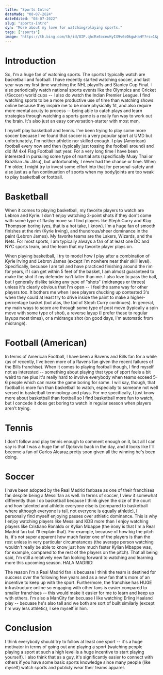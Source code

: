 ```yaml
---
title: "Sports Intro"
dateMade: "08-07-2024"
dateEdited: "08-07-2022"
slug: "sports-intro"
syn: "More about my love for watching/playing sports."
tags: ["sports"]
image: "https://th.bing.com/th/id/OIP.qhcRx6ocewKyIX9v6eDkgwHaHY?rs=1&pid=ImgDetMain"
---
```

# Introduction 

So, I'm a huge fan of watching sports. The sports I typically watch are basketball and football. I have recently started watching soccer, and last year was my first time watching the NHL playoffs and Stanley Cup Final. I also periodically watch national sports events like the Olympics and Cricket (/Soccer) world cups -- I also do watch the Indian Premier League. I find watching sports to be a more productive use of time than watching shows online because they inspire me to be more physically fit, and also require more mental acuity to process -- being able to catch plays and learn strategies through watching a sports game is a really fun way to work out the brain. It's also just an easy conversation-starter with most men.

I myself play basketball and tennis. I've been trying to play some more soccer becuase I've found that soccer is a very popular sport at UMD but unfortunately, I'm neither athletic nor skilled enough. I play (American) football every now and then (typically just tossing the football around) and did IM 4x4 Flag Football last year. For a very long time I have been interested in pursuing some type of martial arts (specifically Muay Thai or Brazilian Jiu Jitsu), but unfortunately, I never had the chance or time. When I'm older, I might try to invest some effort into that for personal-safety and also just as a fun continuation of sports when my body/joints are too weak to play basketball or football.

# Basketball 

When it comes to playing basketball, my favorite players to watch are Lebron and Kyrie. I don't enjoy watching 3-point shots if they don't come with some type of flashy move so I find players like Steph Curry and Klay Thompson boring (yes, that is a hot take, I know). I'm a huge fan of smooth finishes at the rim (Kyrie Irving), and thundrous/sheer dominance in the paint (Lebron James). My favorite teams are the Lakers, Wizards, and the Nets. For most sports, I am typically always a fan of at least one DC and NYC sports team, and the team that my favorite player plays on.

When playing basketball, I try to model how I play after a combination of Kyrie Irving and Lebron James (except I'm nowhere near their skill level). Specifically, becuase I am tall and have practiced finishing around the rim for years, if I can get within 5 feet of the basket, I am almost guaranteed to make the shot if my defender isn't taller than me. I also love to pass the ball, but I generally dislike taking any type of "shots" (midranges or threes) unless it's clearly obvious that I'm open -- I feel the same way for other players too. It bothers me when I see players chucking up contested 3's when they could at least try to drive inside the paint to make a higher-percentage basket (but alas, the fad of Steph Curry continues). In general, my main ways to score are through some type of post move (typically a spin move with some type of shot), a reverse layup (I prefer these to regular layups most times), or a midrange shot (on good days, I'm automatic from midrange).

# Football (American) 

In terms of American Football, I have been a Ravens and Bills fan for a while (as of recently, I've been more of a Ravens fan given the recent failures of the Bills franchise). When it comes to playing football though, I find myself not as interested -- something about playing that type of sport feels a bit weird to me plus it's really hard to involve everybody when teams exceed 5-6 people which can make the game boring for some. I will say, though, that football is more fun than basketball to watch, especially to someone not well versed in basketball terminology and plays. For me specifically, I just know more about basketball than football so I find basketball more fun to watch, but I concede it does get boring to watch in regular season when players aren't trying.

# Tennis 

I don't follow and play tennis enough to comment enough on it, but all I can say is that I was a huge fan of Djokovic back in the day, and it looks like I'll become a fan of Carlos Alcaraz pretty soon given all the winning he's been doing.

# Soccer 

I have been adopted by the Real Madrid fanbase as one of their franchises fan despite being a Messi fan as well. In terms of soccer, I view it somewhat differently than I do basketball because I think given the size of the court and how talented and athletic everyone else is (compared to basketball where although everyone is tall, not everyone is equally athletic), I personally find myself enjoying passes over athletic dominance. This is why I enjoy watching players like Messi and KDB more than I enjoy watching players like Cristiano Ronaldo or Kylian Mbappe (the irony is that I'm a Real Madrid fan but I'll explain that). For example, because of how big the pitch is, it's not super apparent how much faster one of the players is than the rest unless in very particular circumstances (the average person watching wouldn't really be able to know just how much faster Kylian Mbappe was, for example, compared to the rest of the players on the pitch). That all being said, I'm still a relatively new fan looking forward to watching and learning more this upcoming season. HALA MADRID!

The reason I'm a Real Madrid fan is becuase I think the team is destined for success over the following few years and as a new fan that's more of an incentive to keep up with the sport. Furthermore, the franchise has HUGE infrastructure online so engaging with other fans is easier compared to smaller franchises -- this would make it easier for me to learn and keep up with others. I'm also a ManCity fan becuase I like watching Erling Haaland play -- becuase he's also tall and we both are sort of built similarly (except I'm way less athletic), I see myself in him.

# Conclusion 

I think everybody should try to follow at least one sport -- it's a huge motivator in terms of going out and playing a sport (watching people playing a sport at such a high level is a huge incentive to start playing yourself). I also think that as a guy, it's significantly easier to connect with others if you have some basic sports knowledge since many people (like myself) watch sports and publicly wear their teams apparel. 

